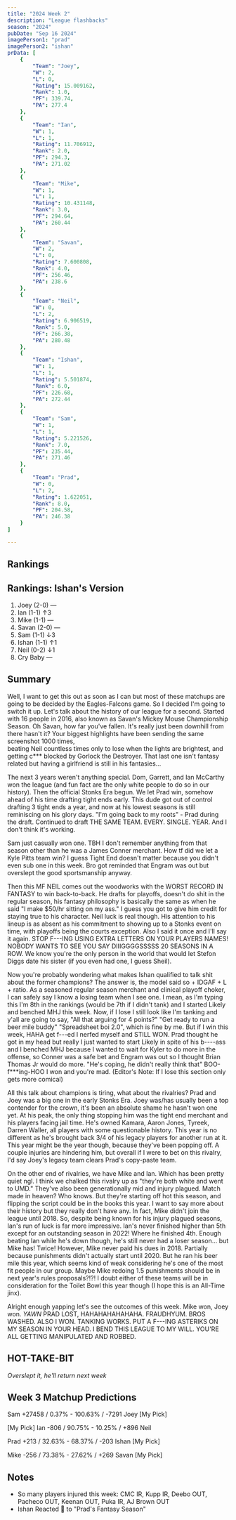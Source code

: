 ```yaml
---
title: "2024 Week 2"
description: "League flashbacks"
season: "2024"
pubDate: "Sep 16 2024"
imagePerson1: "prad"
imagePerson2: "ishan"
prData: [
    {
        "Team": "Joey",
        "W": 2,
        "L": 0,
        "Rating": 15.009162,
        "Rank": 1.0,
        "PF": 339.74,
        "PA": 277.4
    },
    {
        "Team": "Ian",
        "W": 1,
        "L": 1,
        "Rating": 11.706912,
        "Rank": 2.0,
        "PF": 294.3,
        "PA": 271.02
    },
    {
        "Team": "Mike",
        "W": 1,
        "L": 1,
        "Rating": 10.431148,
        "Rank": 3.0,
        "PF": 294.64,
        "PA": 260.44
    },
    {
        "Team": "Savan",
        "W": 2,
        "L": 0,
        "Rating": 7.600808,
        "Rank": 4.0,
        "PF": 256.46,
        "PA": 238.6
    },
    {
        "Team": "Neil",
        "W": 0,
        "L": 2,
        "Rating": 6.906519,
        "Rank": 5.0,
        "PF": 266.38,
        "PA": 280.48
    },
    {
        "Team": "Ishan",
        "W": 1,
        "L": 1,
        "Rating": 5.501874,
        "Rank": 6.0,
        "PF": 226.68,
        "PA": 272.44
    },
    {
        "Team": "Sam",
        "W": 1,
        "L": 1,
        "Rating": 5.221526,
        "Rank": 7.0,
        "PF": 235.44,
        "PA": 271.46
    },
    {
        "Team": "Prad",
        "W": 0,
        "L": 2,
        "Rating": 1.622051,
        "Rank": 8.0,
        "PF": 204.58,
        "PA": 246.38
    }
]

---
```



## Rankings

<PowerRankingTable client:load data={frontmatter.prData} />

## Rankings: Ishan's Version

1. Joey (2-0) —
2. Ian (1-1) ↑3
3. Mike (1-1) —
4. Savan (2-0) —
5. Sam (1-1) ↓3
6. Ishan (1-1) ↑1
7. Neil (0-2) ↓1
8. Cry Baby —

## Summary

Well, I want to get this out as soon as I can but most of these matchups are going to be decided by the Eagles-Falcons game. So I decided I'm going
to switch it up. Let's talk about the history of our league for a second. Started with 16 people in 2016, also known as Savan's Mickey Mouse Championship Season.
Oh Savan, how far you've fallen. It's really just been downhill from there hasn't it? Your biggest highlights have been sending the same screenshot 1000 times,  
beating Neil countless times only to lose when the lights are brightest, and getting c*** blocked by Gorlock the Destroyer. That last one isn't fantasy
related but having a girlfriend is still in his fantasies...

The next 3 years weren't anything special. Dom, Garrett, and Ian McCarthy won the league (and fun fact are the only white people to do so in our history).
Then the official Stonks Era begun. We let Prad win, somehow ahead of his time drafting tight ends early. This dude got out of control drafting 3 tight ends
a year, and now at his lowest seasons is still reminiscing on his glory days. "I'm going back to my roots" - Prad during the draft. Continued to draft THE SAME
TEAM. EVERY. SINGLE. YEAR. And I don't think it's working.

Sam just casually won one. TBH I don't remember anything from that season other than he was a James Conner merchant. How tf did we let a Kyle Pitts team win? I
guess Tight End doesn't matter because you didn't even sub one in this week. Bro got reminded that Engram was out but overslept the good sportsmanship anyway.

Then this MF NEIL comes out the woodworks with the WORST RECORD IN FANTASY to win back-to-back. He drafts for playoffs, doesn't do shit in the regular season,
his fantasy philosophy is basically the same as when he said "I make $50/hr sitting on my ass." I guess you got to give him credit for staying true to his character.
Neil luck is real though. His attention to his lineup is as absent as his commitment to showing up to a Stonks event on time, with playoffs being the courts exception.
Also I said it once and I'll say it again. STOP F---ING USING EXTRA LETTERS ON YOUR PLAYERS NAMES! NOBODY WANTS TO SEE YOU SAY DIIIGGGGSSSSS 20 SEASONS IN A ROW. We know
you're the only person in the world that would let Stefon Diggs date his sister (if you even had one, I guess Sheil).

Now you're probably wondering what makes Ishan qualified to talk shit about the former champions? The answer is, the model said so + IDGAF + L + ratio. As a
seasoned regular season merchant and clinical playoff choker, I can safely say I know a losing team when I see one. I mean, as I'm typing this I'm 8th in the
rankings (would be 7th if I didn't tank) and I started Likely and benched MHJ this week. Now, if I lose I still look like I'm tanking and y'all are going to say,
"All that arguing for 4 points?" "Get ready to run a beer mile buddy" "Spreadsheet boi 2.0", which is fine by me. But if I win this week, HAHA get f---ed I nerfed
myself and STILL WON. Prad thought he got in my head but really I just wanted to start Likely in spite of his b----ass and I benched MHJ because I wanted to wait for
Kyler to do more in the offense, so Conner was a safe bet and Engram was out so I thought Brian Thomas Jr would do more. "He's coping, he didn't really think that"
BOO-f***ing-HOO I won and you're mad. (Editor's Note: If I lose this section only gets more comical)

All this talk about champions is tiring, what about the rivalries? Prad and Joey was a big one in the early Stonks Era. Joey was/has usually been a top
contender for the crown, it's been an absolute shame he hasn't won one yet. At his peak, the only thing stopping him was the tight end merchant and his players
facing jail time. He's owned Kamara, Aaron Jones, Tyreek, Darren Waller, all players with some questionable history. This year is no different as he's brought
back 3/4 of his legacy players for another run at it. This year might be the year though, because they've been popping off. A couple injuries are hindering him,
but overall if I were to bet on this rivalry, I'd say Joey's legacy team clears Prad's copy-paste team.

On the other end of rivalries, we have Mike and Ian. Which has been pretty quiet ngl. I think we chalked this rivalry up as "they're both white and went to
UMD." They've also been generationally mid and injury plagued. Match made in heaven? Who knows. But they're starting off hot this season, and flipping the script 
could be in the books this year. I want to say more about their history but they really don't have any. In fact, Mike didn't join the league until 2018. So,
despite being known for his injury plagued seasons, Ian's run of luck is far more impressive. Ian's never finished higher than 5th except for an outstanding season
in 2022! Where he finished 4th. Enough beating Ian while he's down though, he's still never had a loser season... but Mike has! Twice! 
However, Mike never paid his dues in 2018. Partially because punishments didn't actually start until 2020. But he ran his beer mile this year, which seems kind of weak
considering he's one of the most fit people in our group. Maybe Mike redoing 1.5 punishments should be in next year's rules proposals?!?! I doubt either of these
teams will be in consideration for the Toilet Bowl this year though (I hope this is an All-Time jinx).

Alright enough yapping let's see the outcomes of this week. Mike won, Joey won. *YAWN* PRAD LOST, HAHAHAHAHAHAHA. FRAUDHYUM. BROS WASHED. ALSO I WON. TANKING WORKS.
PUT A F---ING ASTERIKS ON MY SEASON IN YOUR HEAD. I BEND THIS LEAGUE TO MY WILL. YOU'RE ALL GETTING MANIPULATED AND ROBBED.

## HOT-TAKE-BIT

*Overslept it, he'll return next week*

## Week 3 Matchup Predictions

Sam +27458 / 0.37% - 100.63% / -7291 Joey [My Pick]

[My Pick] Ian -806 / 90.75% - 10.25% / +896 Neil

Prad +213 / 32.63% - 68.37% / -203 Ishan [My Pick]

Mike -256 / 73.38% - 27.62% / +269 Savan [My Pick]

## Notes

* So many players injured this week: CMC IR, Kupp IR, Deebo OUT, Pacheco OUT, Keenan OUT, Puka IR, AJ Brown OUT
* Ishan Reacted 🤡 to "Prad's Fantasy Season"